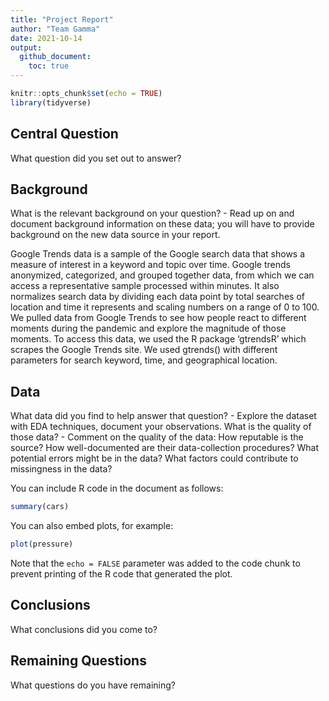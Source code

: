 ```yaml
---
title: "Project Report"
author: "Team Gamma"
date: 2021-10-14
output:
  github_document:
    toc: true
---
```


```r
knitr::opts_chunk$set(echo = TRUE)
library(tidyverse)
```

## Central Question
What question did you set out to answer?



## Background
What is the relevant background on your question?
- Read up on and document background information on these data; you will have to provide background on the new data source in your report.

Google Trends data is a sample of the Google search data that shows a measure of interest in a keyword and topic over time. Google trends anonymized, categorized, and grouped together data, from which we can access a representative sample processed within minutes. It also normalizes search data by dividing each data point by total searches of location and time it represents and scaling numbers on a range of 0 to 100.
We pulled data from Google Trends to see how people react to different moments during the pandemic and explore the magnitude of those moments.
To access this data, we used the R package 'gtrendsR' which scrapes the Google Trends site. We used gtrends() with different parameters for search keyword, time, and geographical location.


## Data 
What data did you find to help answer that question? 
  - Explore the dataset with EDA techniques, document your observations.
What is the quality of those data?
  - Comment on the quality of the data: How reputable is the source? How well-documented are their data-collection procedures? What potential errors might be in the data? What factors could contribute to missingness in the data?



You can include R code in the document as follows:

```r
summary(cars)
```

You can also embed plots, for example:

```r
plot(pressure)
```

Note that the `echo = FALSE` parameter was added to the code chunk to prevent printing of the R code that generated the plot.

## Conclusions
What conclusions did you come to?

## Remaining Questions
What questions do you have remaining?

